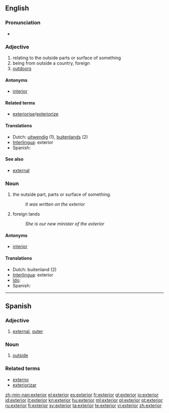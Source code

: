 ==English==

===Pronunciation===
* {{rhymes|ɪəriə(r)}}

===Adjective===
{{en-adj|-|-}}

# relating to the outside parts or surface of something
# being from outside a country, foreign
# [[outdoors]]

====Antonyms====
*[[interior]]

====Related terms====
*[[exteriorise]]/[[exteriorize]]

====Translations====
* Dutch: [[uitwendig]] (1), [[buitenlands]] (2)
* [[Interlingua]]: exterior
* Spanish: {{t+|es|exterior}}

====See also====
* [[external]]

===Noun===
{{en-noun}}

# the outside part, parts or surface of something.
#: ''It was written on the exterior''
# foreign lands
#: ''She is our new minister of the exterior''

====Antonyms====
*[[interior]]

====Translations====
* Dutch: buitenland {{n}} (2)
* [[Interlingua]]: exterior
* [[Ido]]: {{t+|io|exterajo|xs=Ido}}
* Spanish: {{t+|es|exterior}}

----

==Spanish==

===Adjective===
{{es-adj|pl=exteriores}}

# [[external]], [[outer]]

===Noun===
{{es-noun-m|pl=exteriores}}

# [[outside]]

===Related terms===
* [[externo]]
* [[exteriorizar]]

[[zh-min-nan:exterior]]
[[el:exterior]]
[[es:exterior]]
[[fr:exterior]]
[[gl:exterior]]
[[io:exterior]]
[[id:exterior]]
[[it:exterior]]
[[kn:exterior]]
[[hu:exterior]]
[[ml:exterior]]
[[pl:exterior]]
[[pt:exterior]]
[[ru:exterior]]
[[fi:exterior]]
[[sv:exterior]]
[[ta:exterior]]
[[te:exterior]]
[[vi:exterior]]
[[zh:exterior]]